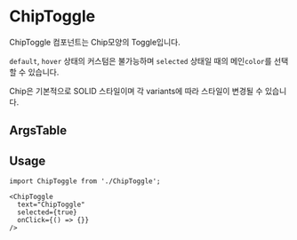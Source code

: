 
<Meta of={ChipStories} />

# ChipToggle

ChipToggle 컴포넌트는 Chip모양의 Toggle입니다.

`default`, `hover` 상태의 커스텀은 불가능하며 `selected` 상태일 때의 메인`color`를 선택할 수 있습니다.

Chip은 기본적으로 SOLID 스타일이며 각 variants에 따라 스타일이 변경될 수 있습니다.

<Canvas of={ChipStories.Playground} />

## ArgsTable

<ArgsTable of={ChipToggle} />

## Usage

```
import ChipToggle from './ChipToggle';

<ChipToggle
  text="ChipToggle"
  selected={true}
  onClick={() => {}}
/>
```


